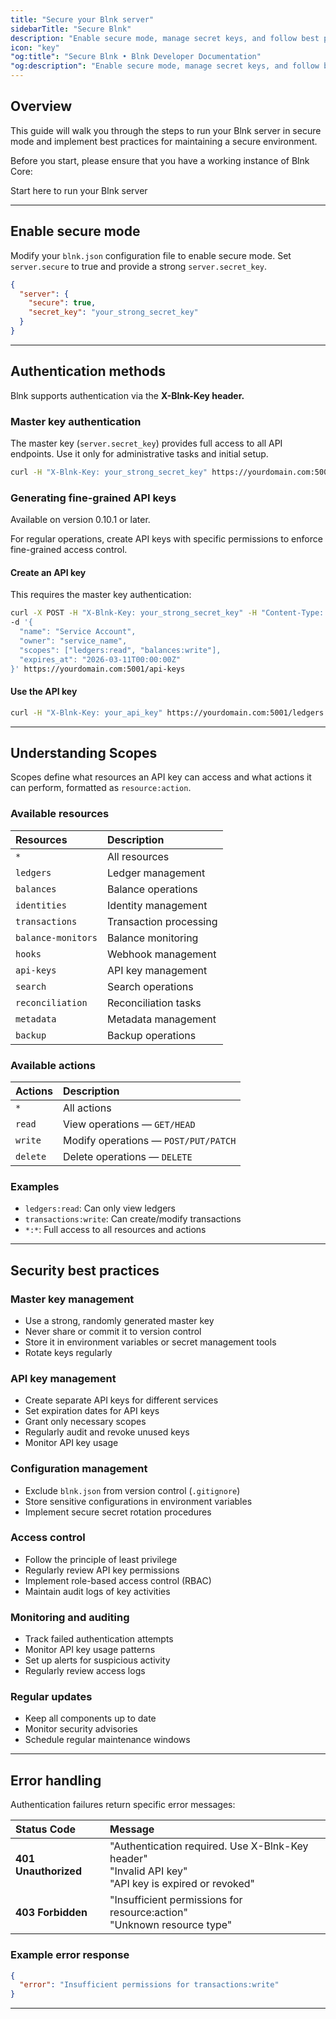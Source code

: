 ```yaml
---
title: "Secure your Blnk server"
sidebarTitle: "Secure Blnk"
description: "Enable secure mode, manage secret keys, and follow best practices for a secure environment."
icon: "key"
"og:title": "Secure Blnk • Blnk Developer Documentation"
"og:description": "Enable secure mode, manage secret keys, and follow best practices for a secure environment."
---
```



## Overview

This guide will walk you through the steps to run your Blnk server in secure mode and implement best practices for maintaining a secure environment.

Before you start, please ensure that you have a working instance of Blnk Core:

<Card title="Deploy Blnk" icon="square-1" href="/home/install">
        Start here to run your Blnk server
</Card>

---

## Enable secure mode

Modify your `blnk.json` configuration file to enable secure mode. Set `server.secure` to true and provide a strong `server.secret_key`.

```json blnk.json
{
  "server": {
    "secure": true,
    "secret_key": "your_strong_secret_key"
  }
}
```

---

## Authentication methods

Blnk supports authentication via the **X-Blnk-Key header.**

### Master key authentication

The master key (`server.secret_key`) provides full access to all API endpoints. Use it only for administrative tasks and initial setup.

```bash 
curl -H "X-Blnk-Key: your_strong_secret_key" https://yourdomain.com:5001/ledgers
```

### Generating fine-grained API keys

<Info>Available on version 0.10.1 or later.</Info>

For regular operations, create API keys with specific permissions to enforce fine-grained access control.

#### Create an API key

This requires the master key authentication:

```bash
curl -X POST -H "X-Blnk-Key: your_strong_secret_key" -H "Content-Type: application/json" \
-d '{
  "name": "Service Account",
  "owner": "service_name",
  "scopes": ["ledgers:read", "balances:write"],
  "expires_at": "2026-03-11T00:00:00Z"
}' https://yourdomain.com:5001/api-keys
```

#### Use the API key

```bash
curl -H "X-Blnk-Key: your_api_key" https://yourdomain.com:5001/ledgers
```

---

## Understanding Scopes

Scopes define what resources an API key can access and what actions it can perform, formatted as `resource:action`.

### Available resources

| **Resources** | **Description** |
| :-- | :-- |
| `*` | All resources |
| `ledgers` | Ledger management |
| `balances` | Balance operations |
| `identities` | Identity management |
| `transactions` | Transaction processing |
| `balance-monitors` | Balance monitoring |
| `hooks` | Webhook management |
| `api-keys` | API key management |
| `search` | Search operations |
| `reconciliation` | Reconciliation tasks |
| `metadata` | Metadata management |
| `backup` | Backup operations |

### Available actions

| **Actions** | **Description** |
| :-- | :-- |
| `*` | All actions |
| `read` | View operations — `GET/HEAD` |
| `write` | Modify operations — `POST/PUT/PATCH` |
| `delete` | Delete operations — `DELETE` |

### Examples

* `ledgers:read`: Can only view ledgers
* `transactions:write`: Can create/modify transactions
* `*:*`: Full access to all resources and actions

---

## Security best practices

### Master key management

* Use a strong, randomly generated master key
* Never share or commit it to version control
* Store it in environment variables or secret management tools
* Rotate keys regularly

### API key management

* Create separate API keys for different services
* Set expiration dates for API keys
* Grant only necessary scopes
* Regularly audit and revoke unused keys
* Monitor API key usage

### Configuration management

* Exclude `blnk.json` from version control (`.gitignore`)
* Store sensitive configurations in environment variables
* Implement secure secret rotation procedures

### Access control

* Follow the principle of least privilege
* Regularly review API key permissions
* Implement role-based access control (RBAC)
* Maintain audit logs of key activities

### Monitoring and auditing

* Track failed authentication attempts
* Monitor API key usage patterns
* Set up alerts for suspicious activity
* Regularly review access logs

### Regular updates

* Keep all components up to date
* Monitor security advisories
* Schedule regular maintenance windows

---

## Error handling

Authentication failures return specific error messages:

| **Status Code** | **Message** |
| :-- | :-- |
| **401 Unauthorized** | "Authentication required. Use X-Blnk-Key header" <br/> "Invalid API key" <br/> "API key is expired or revoked" |
| **403 Forbidden** | "Insufficient permissions for resource:action" <br/> "Unknown resource type" |

### Example error response

```json
{
  "error": "Insufficient permissions for transactions:write"
}
```

---

<NeedHelp />